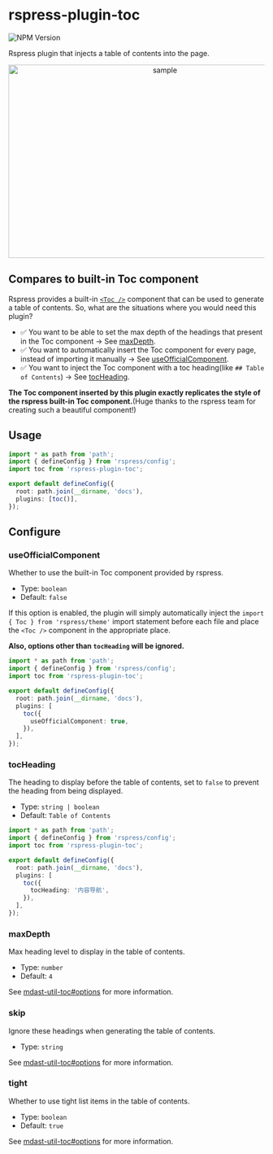 # rspress-plugin-toc

![NPM Version](https://img.shields.io/npm/v/rspress-plugin-toc)


<SourceCode href="https://github.com/byteHulk/rspress-plugin-toc" />

Rspress plugin that injects a table of contents into the page.

<div align="center">
  <img
    src="https://raw.githubusercontent.com/linbudu599/rspress-plugins/main/packages/rspress-plugin-toc/image.png"
    alt="sample"
    width="600"
    height="380"
  />
</div>

## Compares to built-in Toc component

Rspress provides a built-in [`<Toc />`](https://rspress.dev/zh/api/client-api/api-components.html#table-of-contents) component that can be used to generate a table of contents. So, what are the situations where you would need this plugin?

- ✅ You want to be able to set the max depth of the headings that present in the Toc component → See [maxDepth](#maxdepth).
- ✅ You want to automatically insert the Toc component for every page, instead of importing it manually → See [useOfficialComponent](#useofficialcomponent).
- ✅ You want to inject the Toc component with a toc heading(like `## Table of Contents`) → See [tocHeading](#tocheading).

**The Toc component inserted by this plugin exactly replicates the style of the rspress built-in Toc component.**(Huge thanks to the rspress team for creating such a beautiful component!)

## Usage

<PackageManagerTabs command="add rspress-plugin-toc -D" />

```ts
import * as path from 'path';
import { defineConfig } from 'rspress/config';
import toc from 'rspress-plugin-toc';

export default defineConfig({
  root: path.join(__dirname, 'docs'),
  plugins: [toc()],
});
```

## Configure

### useOfficialComponent

Whether to use the built-in Toc component provided by rspress.

- Type: `boolean`
- Default: `false`

If this option is enabled, the plugin will simply automatically inject the `import { Toc } from 'rspress/theme'` import statement before each file and place the `<Toc />` component in the appropriate place.

**Also, options other than `tocHeading` will be ignored.**

```ts
import * as path from 'path';
import { defineConfig } from 'rspress/config';
import toc from 'rspress-plugin-toc';

export default defineConfig({
  root: path.join(__dirname, 'docs'),
  plugins: [
    toc({
      useOfficialComponent: true,
    }),
  ],
});
```

### tocHeading

The heading to display before the table of contents, set to `false` to prevent the heading from being displayed.

- Type: `string | boolean`
- Default: `Table of Contents`

```ts
import * as path from 'path';
import { defineConfig } from 'rspress/config';
import toc from 'rspress-plugin-toc';

export default defineConfig({
  root: path.join(__dirname, 'docs'),
  plugins: [
    toc({
      tocHeading: '内容导航',
    }),
  ],
});
```

### maxDepth

Max heading level to display in the table of contents.

- Type: `number`
- Default: `4`

See [mdast-util-toc#options](https://github.com/syntax-tree/mdast-util-toc?tab=readme-ov-file#options) for more information.

### skip

Ignore these headings when generating the table of contents.

- Type: `string`

See [mdast-util-toc#options](https://github.com/syntax-tree/mdast-util-toc?tab=readme-ov-file#options) for more information.

### tight

Whether to use tight list items in the table of contents.

- Type: `boolean`
- Default: `true`

See [mdast-util-toc#options](https://github.com/syntax-tree/mdast-util-toc?tab=readme-ov-file#options) for more information.
